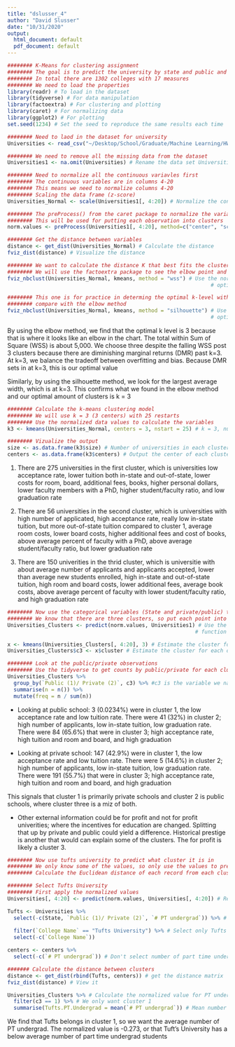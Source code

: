 ```yaml
---
title: "dslusser_4"
author: "David Slusser"
date: "10/31/2020"
output:
  html_document: default
  pdf_document: default
---
```


```r
######## K-Means for clustering assignment
######## The goal is to predict the university by state and public and private (these are categorical variables)
######## In total there are 1302 colleges with 17 measures
######## We need to load the properties
library(readr) # To load in the dataset
library(tidyverse) # For data manipulation
library(factoextra) # For clustering and plotting
library(caret) # For normalizing data
library(ggplot2) # For plotting
set.seed(1234) # Set the seed to reproduce the same results each time

######## Need to laod in the dataset for university
Universities <- read_csv("~/Desktop/School/Graduate/Machine Learning/HW/Data/Universities.csv")

######## We need to remove all the missing data from the dataset
Universities1 <- na.omit(Universities) # Rename the data set Universities1

######## Need to normalize all the continuous variavles first
######## The continuous variables are in columns 4-20
######## This means we need to normalize columns 4-20
######## Scaling the data frame (z-score) 
Universities_Normal <- scale(Universities1[, 4:20]) # Normalize the continuous variables

######## The preProcess() from the caret package to normalize the variables
######## This will be used for putting each observation into clusters
norm.values <- preProcess(Universities1[, 4:20], method=c("center", "scale"))

######## Get the distance between variables
distance <- get_dist(Universities_Normal) # Calculate the distance
fviz_dist(distance) # Visualize the distance

######## We want to calculate the distance K that best fits the clustering
######## We will use the factoextra package to see the elbow point and compare it with silhouette
fviz_nbclust(Universities_Normal, kmeans, method = "wss") # Use the normalized data package to find the
                                                                 # optimal k for elbow point

######## This one is for practice in determing the optimal k-level without institutional knowledge and to
######## compare with the elbow method
fviz_nbclust(Universities_Normal, kmeans, method = "silhouette") # Use the normalized data package to find the
                                                                 # optimal k

```

By using the elbow method, we find that the optimal k level is 3 because that is where it looks like an elbow in the chart.  The total within Sum of Square (WSS) is about 5,000.  We choose three despite the falling WSS post 3 clusters because there are diminishing marginal returns (DMR) past k=3.  At k=3, we balance the tradeoff between overfitting and bias.  Because DMR sets in at k=3, this is our optimal value

Similarly, by using the silhouette method, we look for the largest average width, which is at k=3.  This confirms what we found in the elbow method and our optimal amount of clusters is k = 3

```r
######## Calculate the k-means clustering model
######## We will use k = 3 (3 centers) with 25 restarts
######## Use the normalized data values to calculate the variables
k3 <- kmeans(Universities_Normal, centers = 3, nstart = 25) # k = 3, number of restarts = 25

######## Vizualize the output
size <- as.data.frame(k3$size) # Number of universities in each cluster, save as size
centers <- as.data.frame(k3$centers) # Output the center of each cluster, save as centers
```

1. There are 275 universities in the first cluster, which is universities low acceptance rate, lower tuition both in-state and out-of-state, lower costs for room, board, additional fees, books, higher personal dollars, lower faculty members with a PhD, higher student/faculty ratio, and low graduation rate

2. There are 56 universities in the second cluster, which is universities with high number of applicated, high acceptance rate, really low in-state tuition, but more out-of-state tuition compared to cluster 1, average room costs, lower board costs, higher additional fees and cost of books, above average percent of faculty with a PhD, above average student/faculty ratio, but lower graduation rate

3. There are 150 univerities in the thrid cluster, which is universitie with about average number of applicants and applicants accepted, lower than average new students enrolled, high in-state and out-of-state tuition, high room and board costs, lower additional fees, average book costs, above average percent of faculty with lower student/faculty ratio, and high graduation rate

```r
######## Now use the categorical variables (State and private/public) to characterize the different clusters
######## We know that there are three clusters, so put each point into 3 clusters
Universities_Clusters <- predict(norm.values, Universities1) # Use the normalized values from the preProcess()
                                                            # function to normalize the Universities data

x <- kmeans(Universities_Clusters[, 4:20], 3) # Estimate the cluster for each observation (We know optimal k = 3)
Universities_Clusters$c3 <- x$cluster # Estimate the cluster for each observation for the categorical variables

######## Look at the public/private observations
######## Use the tidyverse to get counts by public/private for each cluster
Universities_Clusters %>%
  group_by(`Public (1)/ Private (2)`, c3) %>% #c3 is the variable we named in for out cluster
  summarise(n = n()) %>%
  mutate(freq = n / sum(n))
```

- Looking at public school: 3 (0.0234%) were in cluster 1, the low acceptance rate and low tuition rate. There were 41 (32%) in cluster 2; high number of applicants, low in-state tuition, low graduation rate.  There were 84 (65.6%) that were in cluster 3; high acceptance rate, high tuition and room and board, and high graduation

- Looking at private school: 147 (42.9%) were in cluster 1, the low acceptance rate and low tuition rate. There were 5 (14.6%) in cluster 2; high number of applicants, low in-state tuition, low graduation rate.  There were 191 (55.7%) that were in cluster 3; high acceptance rate, high tuition and room and board, and high graduation

This signals that cluster 1 is primarily private schools and cluster 2 is public schools, where cluster three is a miz of both.  

- Other external information could be for profit and not for profit univerities; where the incentives for education are changed.  Splitting that up by private and public could yield a difference.  Historical prestige is another that would can explain some of the clusters.  The for profit is likely a cluster 3.


```r
######## Now use tufts university to predict what cluster it is in
######## We only know some of the values, so only use the values to predict
######## Calculate the Euclidean distance of each record from each cluster

######## Select Tufts University
######## First apply the normalized values
Universities[, 4:20] <- predict(norm.values, Universities[, 4:20]) # Replace first two columns with normalized values

Tufts <- Universities %>%
  select(-c(State, `Public (1)/ Private (2)`, `# PT undergrad`)) %>% # Select all variables but state,
                                                                                    # public/private, # of PT Undergrad
  filter(`College Name` == "Tufts University") %>% # Select only Tufts
  select(-c(`College Name`))

centers <- centers %>%
  select(-c(`# PT undergrad`)) # Don't select number of part time undergrad students

####### Calculate the distance between clusters
distance <- get_dist(rbind(Tufts, centers)) # get the distance matrix
fviz_dist(distance) # View it

Universities_Clusters %>% # Calculate the normalized value for PT undergrad
  filter(c3 == 1) %>% # We only want cluster 1
  summarise(Tufts.PT.Undergrad = mean(`# PT undergrad`)) # Mean number of PT undergrad
```

We find that Tufts belongs in cluster 1, so we want the average number of PT undergrad. The normalized value is -0.273, or that Tuft's University has a below average number of part time undergrad students
